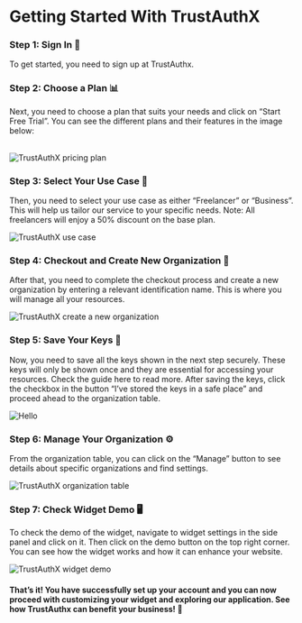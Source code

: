 
# Getting Started With TrustAuthX

<Steps>

### Step 1: Sign In 📝

To get started, you need to sign up at TrustAuthx.

### Step 2: Choose a Plan 📊

Next, you need to choose a plan that suits your needs and click on “Start Free Trial”. You can see the different plans and their features in the image below:

<br/>

<Image src="/pricing_page.jpg" alt="TrustAuthX pricing plan" width={1000} height={1000} />

### Step 3: Select Your Use Case 🎯

Then, you need to select your use case as either “Freelancer” or “Business”. This will help us tailor our service to your specific needs. Note: All freelancers will enjoy a 50% discount on the base plan.
<br/>

<Image src="/use-case.jpg" alt="TrustAuthX use case" width={1000} height={1000} />

### Step 4: Checkout and Create New Organization 🏢

After that, you need to complete the checkout process and create a new organization by entering a relevant identification name. This is where you will manage all your resources.
<br/>

<Image src="/create-new-org.jpg" alt="TrustAuthX create a new organization" width={1000} height={1000} />

### Step 5: Save Your Keys 🔑

Now, you need to save all the keys shown in the next step securely. These keys will only be shown once and they are essential for accessing your resources. Check the guide here to read more. After saving the keys, click the checkbox in the button “I’ve stored the keys in a safe place” and proceed ahead to the organization table.
<br/>

<Image src="/Screenshot 2023-09-11 234348.jpg" alt="Hello" width={1000} height={1000} />

### Step 6: Manage Your Organization ⚙️

From the organization table, you can click on the “Manage” button to see details about specific organizations and find settings.
<br/>

<Image src="/org-table.jpg" alt="TrustAuthX organization table" width={1000} height={1000} />

### Step 7: Check Widget Demo 🖥️

To check the demo of the widget, navigate to widget settings in the side panel and click on it. Then click on the demo button on the top right corner. You can see how the widget works and how it can enhance your website.
<br/>

<Image src="/widget-demo.jpg" alt="TrustAuthX widget demo" width={1000} height={1000} />

</Steps>

#### That’s it! You have successfully set up your account and you can now proceed with customizing your widget and exploring our application. See how TrustAuthx can benefit your business! 🚀







